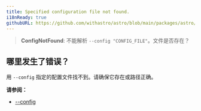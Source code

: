 ```yaml
---
title: Specified configuration file not found.
i18nReady: true
githubURL: https://github.com/withastro/astro/blob/main/packages/astro/src/core/errors/errors-data.ts
---
```


> **ConfigNotFound**: 不能解析 `--config "CONFIG_FILE"`。文件是否存在？

## 哪里发生了错误？

用 `--config` 指定的配置文件找不到。请确保它存在或路径正确。

**请参阅：**

- [--config](/zh-cn/reference/cli-reference/#--config-path)
